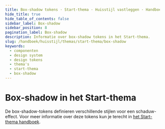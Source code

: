 ```yaml
---
title: Box-shadow tokens · Start-thema · Huisstijl vastleggen · Handboek
hide_title: true
hide_table_of_contents: false
sidebar_label: Box-shadow
sidebar_position: 8
pagination_label: Box-shadow
description: Informatie over box-shadow tokens in het Start-thema.
slug: /handboek/huisstijl/themas/start-thema/box-shadow
keywords:
  - componenten
  - design system
  - design tokens
  - thema's
  - start-thema
  - box-shadow
---
```



# Box-shadow in het Start-thema

De box-shadow-tokens definieren verschillende stijlen voor een schaduw-effect. Voor meer informatie over deze tokens kun je terecht in [het Start-thema handboek](/handboek/huisstijl/themas/start-thema).

<CommonDesignTokensTable type="box-shadow" />
